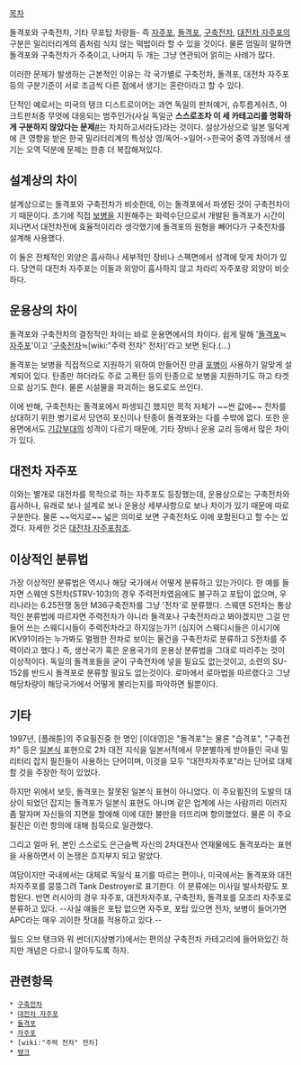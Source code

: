 [[목차]]

돌격포와 구축전차, 기타 무포탑 차량들- 즉 [[자주포]], [[돌격포]], [[구축전차]], [[대전차 자주포]]의 구분은 밀리터리계의 좀처럼 식지 않는 떡밥이라 할 수 있을 것이다. 물론 엄밀히 말하면 돌격포와 구축전차가 주축이고, 나머지 두 개는 그냥 연관되어 얽히는 사례가 많다.

이러한 문제가 발생하는 근본적인 이유는 각 국가별로 구축전차, 돌격포, 대전차 자주포 등의 구분기준이 서로 조금씩 다른 점에서 생기는 혼란이라고 할 수 있다. 

단적인 예로서는 미국의 탱크 디스트로이어는 과연 독일의 판처예거, 슈투름게쉬츠, 야크트판처중 무엇에 대응되는 범주인가(사실 독일군 '''스스로조차 이 세 카테고리를 명확하게 구분하지 않았다는 문제'''[http://panzerkatz.egloos.com/355200/ #]는 차치하고서라도)라는 것이다. 설상가상으로 일본 밀덕계에 큰 영향을 받은 한국 밀리터리계의 특성상 영/독어->일어->한국어 중역 과정에서 생기는 오역 덕분에 문제는 한층 더 복잡해져있다. 


== 설계상의 차이 ==
설계상으로는 돌격포와 구축전차가 비슷한데, 이는 돌격포에서 파생된 것이 구축전차이기 때문이다. 초기에 직접 [[보병]]을 지원해주는 화력수단으로서 개발된 돌격포가 시간이 지나면서 대전차전에 효율적이리라 생각했기에 돌격포의 원형을 빼어다가 구축전차를 설계해 사용했다.

이 둘은 전체적인 외양은 흡사하나 세부적인 장비나 스펙면에서 성격에 맞게 차이가 있다. 당연히 대전차 자주포는 이들과 외양이 흡사하지 않고 차라리 자주포랑 외양이 비슷하다.

== 운용상의 차이 ==
돌격포와 구축전차의 결정적인 차이는 바로 운용면에서의 차이다. 쉽게 말해 '[[돌격포]]≒[[자주포]]'이고 '[[구축전차]]≒[wiki:"주력 전차" 전차]'라고 보면 된다.(...)

돌격포는 보병을 직접적으로 지원하기 위하여 만들어진 만큼 [[포병]]이 사용하기 알맞게 설계되어 있다. 탄종만 하더라도 주로 고폭탄 등의 탄종으로 보병을 지원하기도 하고 타겟으로 삼기도 한다. 물론 시설물을 파괴하는 용도로도 쓰인다.

이에 반해, 구축전차는 돌격포에서 파생되긴 했지만 목적 자체가 ~~싼 값에~~ 전차를 상대하기 위한 병기로서 당연히 포신이나 탄종이 돌격포와는 다를 수밖에 없다. 또한 운용면에서도 [[기갑]]부대의 성격이 다르기 때문에, 기타 장비나 운용 교리 등에서 많은 차이가 있다.

== 대전차 자주포 ==
이와는 별개로 대전차를 목적으로 하는 자주포도 등장했는데, 운용상으로는 구축전차와 흡사하나, 유래로 보나 설계로 보나 운용상 세부사항으로 보나 차이가 있기 때문에 따로 구분한다. 물론 ~~억지로~~ 넓은 의미로 보면 구축전차도 이에 포함된다고 할 수는 있겠다. 자세한 것은 [[대전차 자주포]]참조.

== 이상적인 분류법 ==
가장 이상적인 분류법은 역시나 해당 국가에서 어떻게 분류하고 있는가이다. 한 예를 들자면 스웨덴 S전차(STRV-103)의 경우 주력전차였음에도 불구하고 포탑이 없으며, 우리나라는 6.25전쟁 동안 M36구축전차를 그냥 '전차'로 분류했다. 스웨덴 S전차는 통상적인 분류법에 따르자면 주력전차가 아니라 돌격포나 구축전차라고 봐야겠지만 그걸 만들어 쓰는 스웨디시들이 주력전차라고 하지않는가?! (심지어 스웨디시들은 이시기에IKV91이라는 누가봐도 멀쩡한 전차로 보이는 물건을 구축전차로 분류하고 S전차를 주력이라고 했다.) 즉, 생산국가 혹은 운용국가의 운용상 분류법을 그대로 따라주는 것이 이상적이다. 독일의 돌격포들을 굳이 구축전차에 넣을 필요도 없는것이고, 소련의 SU-152를 반드시 돌격포로 분류할 필요도 없는것이다. 로마에서 로마법을 따르랬다고 그냥 해당차량이 해당국가에서 어떻게 불리는지를 파악하면 될뿐이다. 

== 기타 ==
1997년, [플래툰]의 주요필진중 한 명인 [이대영]은 "돌격포"는 물론 "습격포", "구축전차" 등은 [[일본]]식 표현으로 2차 대전 지식을 일본서적에서 무분별하게 받아들인 국내 밀리터리 잡지 필진들이 사용하는 단어이며, 이것을 모두 "대전차자주포"라는 단어로 대체할 것을 주장한 적이 있었다.

하지만 위에서 보듯, 돌격포는 잘못된 일본식 표현이 아니었다. 이 주요필진의 도발의 대상이 되었던 잡지는 돌격포가 일본식 표현도 아니며 같은 업계에 사는 사람끼리 이러지 좀 말자며 자신들의 지면을 할애해 이에 대한 불만을 터뜨리며 항의했었다. 물론 이 주요필진은 이런 항의에 대해 침묵으로 일관했다.

그리고 얼마 뒤, 본인 스스로도 은근슬쩍 자신의 2차대전사 연재물에도 돌격포라는 표현을 사용하면서 이 논쟁은 흐지부지 되고 말았다.

여담이지만 국내에서는 대체로 독일식 표기를 따르는 편이나, 미국에서는 돌격포와 대전차자주포를 뭉뚱그려 Tank Destroyer로 표기한다. 이 분류에는 미사일 발사차량도 포함된다. 반면 러시아의 경우 자주포, 대전차자주포, 구축전차, 돌격포를 모조리 자주포로 분류하고 있다. --사실 얘들은 포탑 없으면 자주포, 포탑 있으면 전차, 보병이 들어가면 APC라는 매우 괴이한 잣대를 적용하고 있다.-- 

월드 오브 탱크와 워 썬더(지상병기)에서는 편의상 구축전차 카테고리에 들어와있긴 하지만 개념은 다르니 알아두도록 하자.
== 관련항목 ==
 * [[구축전차]]
 * [[대전차 자주포]]
 * [[돌격포]]
 * [[자주포]]
 * [wiki:"주력 전차" 전차]
 * [[탱크]]
